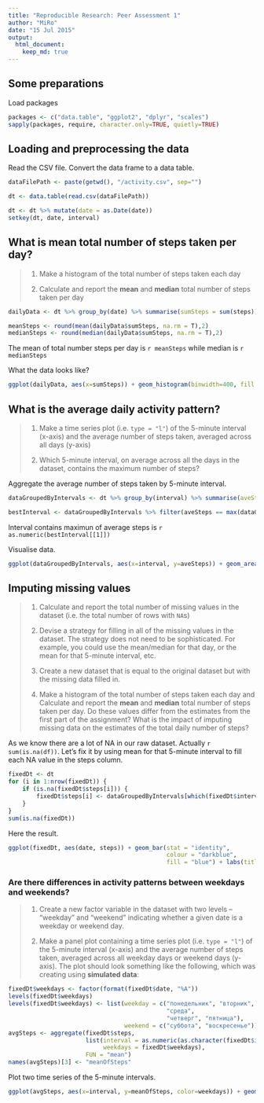 ```yaml
---
title: "Reproducible Research: Peer Assessment 1"
author: "MiRo"
date: "15 Jul 2015"
output: 
  html_document:
    keep_md: true
---
```

## Some preparations

Load packages
```r
packages <- c("data.table", "ggplot2", "dplyr", "scales")
sapply(packages, require, character.only=TRUE, quietly=TRUE)
```

## Loading and preprocessing the data

Read the CSV file.
Convert the data frame to a data table.
```r
dataFilePath <- paste(getwd(), "/activity.csv", sep="")

dt <- data.table(read.csv(dataFilePath))

dt <- dt %>% mutate(date = as.Date(date))
setkey(dt, date, interval)
```

## What is mean total number of steps taken per day?
> 1. Make a histogram of the total number of steps taken each day
> 
> 2. Calculate and report the **mean** and **median** total number of steps taken per day

```r
dailyData <- dt %>% group_by(date) %>% summarise(sumSteps = sum(steps))

meanSteps <- round(mean(dailyData$sumSteps, na.rm = T),2)
medianSteps <- round(median(dailyData$sumSteps, na.rm = T),2)
```

The mean of total number steps per day is `r meanSteps` while median is `r medianSteps`

What the data looks like?
```r
ggplot(dailyData, aes(x=sumSteps)) + geom_histogram(binwidth=400, fill = "darkblue") + theme_bw() +xlab("Date") + ylab("Steps") 
```


## What is the average daily activity pattern?
> 1. Make a time series plot (i.e. `type = "l"`) of the 5-minute interval (x-axis) and the average number of steps taken, averaged across all days (y-axis)
> 
> 2. Which 5-minute interval, on average across all the days in the dataset, contains the maximum number of steps?

Aggregate the average number of steps taken by 5-minute interval.
```r
dataGroupedByIntervals <- dt %>% group_by(interval) %>% summarise(aveSteps = mean(steps, na.rm = T))

bestInterval <- dataGroupedByIntervals %>% filter(aveSteps == max(dataGroupedByIntervals$aveSteps))
```
Interval contains maximun of average steps is `r as.numeric(bestInterval[[1]])`

Visualise data.
```r
ggplot(dataGroupedByIntervals, aes(x=interval, y=aveSteps)) + geom_area(fill="darkblue") + theme_bw() + xlab("Interval #") + ylab("Average steps")
```

## Imputing missing values
> 1. Calculate and report the total number of missing values in the dataset (i.e. the total number of rows with `NA`s)
> 
> 2. Devise a strategy for filling in all of the missing values in the dataset. The strategy does not need to be sophisticated. For example, you could use the mean/median for that day, or the mean for that 5-minute interval, etc.
> 
> 3. Create a new dataset that is equal to the original dataset but with the missing data filled in.
> 
> 4. Make a histogram of the total number of steps taken each day and Calculate and report the **mean** and **median** total number of steps taken per day. Do these values differ from the estimates from the first part of the assignment? What is the impact of imputing missing data on the estimates of the total daily number of steps?

As we know there are a lot of NA in our raw dataset. Actually `r sum(is.na(df))`. Let's fix it by using mean for that 5-minute interval to fill each NA value in the steps column.

```r
fixedDt <- dt
for (i in 1:nrow(fixedDt)) {
    if (is.na(fixedDt$steps[i])) {
        fixedDt$steps[i] <- dataGroupedByIntervals[which(fixedDt$interval[i] == dataGroupedByIntervals$interval), ]$aveSteps
    }
}
sum(is.na(fixedDt))
```

Here the result.
```r
ggplot(fixedDt, aes(date, steps)) + geom_bar(stat = "identity",
                                             colour = "darkblue",
                                             fill = "blue") + labs(title = "Histogram of Total Number of Steps", x = "Date", y = "Steps") + scale_x_date(labels = date_format("%m/%d"), breaks = "week")
```


### Are there differences in activity patterns between weekdays and weekends?

> 1. Create a new factor variable in the dataset with two levels -- "weekday" and "weekend" indicating whether a given date is a weekday or weekend day.
> 
> 2. Make a panel plot containing a time series plot (i.e. `type = "l"`) of the 5-minute interval (x-axis) and the average number of steps taken, averaged across all weekday days or weekend days (y-axis). The plot should look something like the following, which was creating using **simulated data**:


```r
fixedDt$weekdays <- factor(format(fixedDt$date, "%A"))
levels(fixedDt$weekdays)
levels(fixedDt$weekdays) <- list(weekday = c("понедельник", "вторник",
                                             "среда", 
                                             "четверг", "пятница"),
                                 weekend = c("суббота", "воскресенье"))
avgSteps <- aggregate(fixedDt$steps, 
                      list(interval = as.numeric(as.character(fixedDt$interval)), 
                           weekdays = fixedDt$weekdays),
                      FUN = "mean")
names(avgSteps)[3] <- "meanOfSteps"
```


Plot two time series of the 5-minute intervals.

```r
ggplot(avgSteps, aes(x=interval, y=meanOfSteps, color=weekdays)) + geom_line() + facet_wrap(~ weekdays, nrow=2) +	theme(legend.position="none") + xlab("Interval #") + ylab("Average steps")
```

